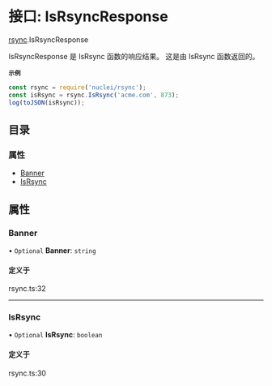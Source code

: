 # 接口: IsRsyncResponse

[rsync](/templates/protocols/javascript/modules/rsync).IsRsyncResponse

IsRsyncResponse 是 IsRsync 函数的响应结果。
这是由 IsRsync 函数返回的。

**`示例`**

```javascript
const rsync = require('nuclei/rsync');
const isRsync = rsync.IsRsync('acme.com', 873);
log(toJSON(isRsync));
```

## 目录

### 属性

- [Banner](/templates/protocols/javascript/modules/rsync.IsRsyncResponse#banner)
- [IsRsync](/templates/protocols/javascript/modules/rsync.IsRsyncResponse#isrsync)

## 属性

### Banner

• `Optional` **Banner**: `string`

#### 定义于

rsync.ts:32

___

### IsRsync

• `Optional` **IsRsync**: `boolean`

#### 定义于

rsync.ts:30
